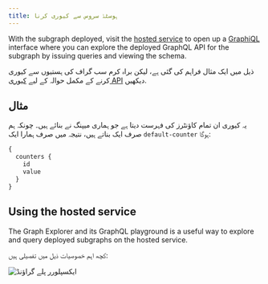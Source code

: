 ```yaml
---
title: ہوسٹڈ سروس سے کیوری کرنا
---
```


With the subgraph deployed, visit the [hosted service](https://thegraph.com/hosted-service/) to open up a [GraphiQL](https://github.com/graphql/graphiql) interface where you can explore the deployed GraphQL API for the subgraph by issuing queries and viewing the schema.

ذیل میں ایک مثال فراہم کی گئی ہے، لیکن براہ کرم سب گراف کی ہستیوں سے کیوری کرنے کے مکمل حوالہ کے لیے [کیوری API](/querying/graphql-api) دیکھیں.

## مثال

یہ کیوری ان تمام کاؤنٹرز کی فہرست دیتا ہے جو ہماری میپنگ نے بنائے ہیں۔ چونکہ ہم صرف ایک بناتے ہیں، نتیجہ میں صرف ہمارا ایک `default-counter` ہوگا:

```graphql
{
  counters {
    id
    value
  }
}
```

## Using the hosted service

The Graph Explorer and its GraphQL playground is a useful way to explore and query deployed subgraphs on the hosted service.

کچھ اہم خصوصیات ذیل میں تفصیلی ہیں:

![ایکسپلورر پلے گراؤنڈ](/img/explorer-playground.png)
